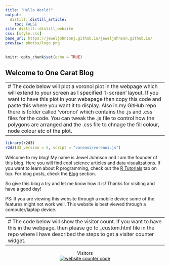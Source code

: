 ```yaml
---
title: "Hello World!"
output: 
  distill::distill_article:
    toc: FALSE
site: distill::distill_website
css: [style.css]
base_url: https://jeweljohnsonj.github.io/jeweljohnson.github.io/
preview: photos/logo.png
---
```


```r
knitr::opts_chunk$set(echo = TRUE)
```
 
## Welcome to One Carat Blog

---
# The code below will plot a voronoi plot in the webpage which will extend to your screen as I specified 'l-screen' layout. If you want to have this plot in your webapage then copy this code and paste this where you want it to display. Also in my GitHub repo there is folder called 'voronoi' which contains the .js and .css files for the code. You can tweak the .js file to control how the polygons are arranged and the .css file to chnage the fill colour, node colour etc of the plot.
---

```r
library(r2d3)
r2d3(d3_version = 5, script = "voronoi/voronoi.js")
```

Welcome to my blog! My name is Jewel Johnson and I am the founder of this blog. Here you will find cool science articles and data visualizations. If you want to learn about R programming, check out the [R Tutorials](https://jeweljohnsonj.github.io/jeweljohnson.github.io/project1.html) tab on top. For blog posts, check the [Blog](https://jeweljohnsonj.github.io/jeweljohnson.github.io/blog_posts.html) section.

So give this blog a try and let me know how it is! Thanks for visiting and have a good day!

PS: If you are viewing this website through a mobile device some of the features might not work well. This website is best viewed through a computer/laptop device.

---
# The code below will show the visitor count. If you want to have this in the webpage, then please go to _custom.html file in the repo where I have described the steps to get a visiter counter widget.
---

<center>Visitors<center>
<center>
<div id="sfcxqmebarkplgkzwtm8bz2lp8pnnllbeal"></div>
<script type="text/javascript" src="https://counter7.stat.ovh/private/counter.js?c=xqmebarkplgkzwtm8bz2lp8pnnllbeal&down=async" async></script>
<noscript><a href="https://www.freecounterstat.com" title="website counter code"><img src="https://counter7.stat.ovh/private/freecounterstat.php?c=xqmebarkplgkzwtm8bz2lp8pnnllbeal" border="0" title="website counter code" alt="website counter code"></a></noscript>
</div><center>
